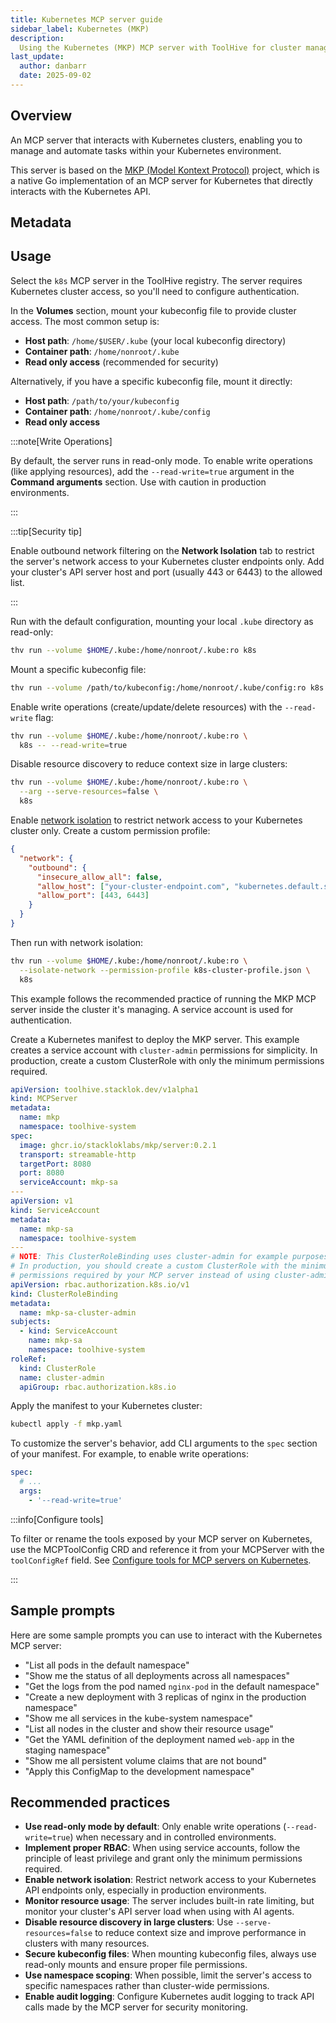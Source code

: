 ```yaml
---
title: Kubernetes MCP server guide
sidebar_label: Kubernetes (MKP)
description:
  Using the Kubernetes (MKP) MCP server with ToolHive for cluster management.
last_update:
  author: danbarr
  date: 2025-09-02
---
```


## Overview

An MCP server that interacts with Kubernetes clusters, enabling you to manage
and automate tasks within your Kubernetes environment.

This server is based on the
[MKP (Model Kontext Protocol)](https://github.com/StacklokLabs/mkp) project,
which is a native Go implementation of an MCP server for Kubernetes that
directly interacts with the Kubernetes API.

## Metadata

<MCPMetadata name='k8s' />

## Usage

<Tabs groupId='mode' queryString='mode'>
<TabItem value='ui' label='UI' default>

Select the `k8s` MCP server in the ToolHive registry. The server requires
Kubernetes cluster access, so you'll need to configure authentication.

In the **Volumes** section, mount your kubeconfig file to provide cluster
access. The most common setup is:

- **Host path**: `/home/$USER/.kube` (your local kubeconfig directory)
- **Container path**: `/home/nonroot/.kube`
- **Read only access** (recommended for security)

Alternatively, if you have a specific kubeconfig file, mount it directly:

- **Host path**: `/path/to/your/kubeconfig`
- **Container path**: `/home/nonroot/.kube/config`
- **Read only access**

:::note[Write Operations]

By default, the server runs in read-only mode. To enable write operations (like
applying resources), add the `--read-write=true` argument in the **Command
arguments** section. Use with caution in production environments.

:::

:::tip[Security tip]

Enable outbound network filtering on the **Network Isolation** tab to restrict
the server's network access to your Kubernetes cluster endpoints only. Add your
cluster's API server host and port (usually 443 or 6443) to the allowed list.

:::

</TabItem>
<TabItem value='cli' label='CLI'>

Run with the default configuration, mounting your local `.kube` directory as
read-only:

```bash
thv run --volume $HOME/.kube:/home/nonroot/.kube:ro k8s
```

Mount a specific kubeconfig file:

```bash
thv run --volume /path/to/kubeconfig:/home/nonroot/.kube/config:ro k8s
```

Enable write operations (create/update/delete resources) with the `--read-write`
flag:

```bash
thv run --volume $HOME/.kube:/home/nonroot/.kube:ro \
  k8s -- --read-write=true
```

Disable resource discovery to reduce context size in large clusters:

```bash
thv run --volume $HOME/.kube:/home/nonroot/.kube:ro \
  --arg --serve-resources=false \
  k8s
```

Enable [network isolation](../guides-cli/network-isolation.mdx) to restrict
network access to your Kubernetes cluster only. Create a custom permission
profile:

```json title="k8s-cluster-profile.json"
{
  "network": {
    "outbound": {
      "insecure_allow_all": false,
      "allow_host": ["your-cluster-endpoint.com", "kubernetes.default.svc"],
      "allow_port": [443, 6443]
    }
  }
}
```

Then run with network isolation:

```bash
thv run --volume $HOME/.kube:/home/nonroot/.kube:ro \
  --isolate-network --permission-profile k8s-cluster-profile.json \
  k8s
```

</TabItem>
<TabItem value='k8s' label='Kubernetes'>

This example follows the recommended practice of running the MKP MCP server
inside the cluster it's managing. A service account is used for authentication.

Create a Kubernetes manifest to deploy the MKP server. This example creates a
service account with `cluster-admin` permissions for simplicity. In production,
create a custom ClusterRole with only the minimum permissions required.

```yaml title="mkp.yaml"
apiVersion: toolhive.stacklok.dev/v1alpha1
kind: MCPServer
metadata:
  name: mkp
  namespace: toolhive-system
spec:
  image: ghcr.io/stackloklabs/mkp/server:0.2.1
  transport: streamable-http
  targetPort: 8080
  port: 8080
  serviceAccount: mkp-sa
---
apiVersion: v1
kind: ServiceAccount
metadata:
  name: mkp-sa
  namespace: toolhive-system
---
# NOTE: This ClusterRoleBinding uses cluster-admin for example purposes only.
# In production, you should create a custom ClusterRole with the minimum
# permissions required by your MCP server instead of using cluster-admin.
apiVersion: rbac.authorization.k8s.io/v1
kind: ClusterRoleBinding
metadata:
  name: mkp-sa-cluster-admin
subjects:
  - kind: ServiceAccount
    name: mkp-sa
    namespace: toolhive-system
roleRef:
  kind: ClusterRole
  name: cluster-admin
  apiGroup: rbac.authorization.k8s.io
```

Apply the manifest to your Kubernetes cluster:

```bash
kubectl apply -f mkp.yaml
```

To customize the server's behavior, add CLI arguments to the `spec` section of
your manifest. For example, to enable write operations:

```yaml title="mkp.yaml"
spec:
  # ...
  args:
    - '--read-write=true'
```

:::info[Configure tools]

To filter or rename the tools exposed by your MCP server on Kubernetes, use the
MCPToolConfig CRD and reference it from your MCPServer with the `toolConfigRef`
field. See
[Configure tools for MCP servers on Kubernetes](../guides-k8s/tool-config.mdx).

:::

</TabItem>
</Tabs>

## Sample prompts

Here are some sample prompts you can use to interact with the Kubernetes MCP
server:

- "List all pods in the default namespace"
- "Show me the status of all deployments across all namespaces"
- "Get the logs from the pod named `nginx-pod` in the default namespace"
- "Create a new deployment with 3 replicas of nginx in the production namespace"
- "Show me all services in the kube-system namespace"
- "List all nodes in the cluster and show their resource usage"
- "Get the YAML definition of the deployment named `web-app` in the staging
  namespace"
- "Show me all persistent volume claims that are not bound"
- "Apply this ConfigMap to the development namespace"

## Recommended practices

- **Use read-only mode by default**: Only enable write operations
  (`--read-write=true`) when necessary and in controlled environments.
- **Implement proper RBAC**: When using service accounts, follow the principle
  of least privilege and grant only the minimum permissions required.
- **Enable network isolation**: Restrict network access to your Kubernetes API
  endpoints only, especially in production environments.
- **Monitor resource usage**: The server includes built-in rate limiting, but
  monitor your cluster's API server load when using with AI agents.
- **Disable resource discovery in large clusters**: Use
  `--serve-resources=false` to reduce context size and improve performance in
  clusters with many resources.
- **Secure kubeconfig files**: When mounting kubeconfig files, always use
  read-only mounts and ensure proper file permissions.
- **Use namespace scoping**: When possible, limit the server's access to
  specific namespaces rather than cluster-wide permissions.
- **Enable audit logging**: Configure Kubernetes audit logging to track API
  calls made by the MCP server for security monitoring.
